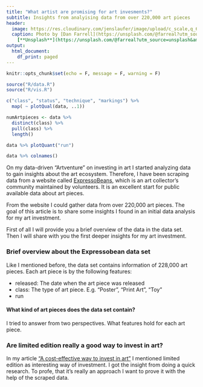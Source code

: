 ```yaml
---
title: "What artist are promising for art invesments?"
subtitle: Insights from analyising data from over 220,000 art pieces
header:
  image: https://res.cloudinary.com/jenslaufer/image/upload/c_scale,q_68,w_600/v1612972542/dan-farrell-fT49QnFucQ8-unsplash.jpg
  caption: Photo by [Dan Farrell](https://unsplash.com/@farreal?utm_source=unsplash&amp;utm_medium=referral&amp;utm_content=creditCopyText)
    [**Unsplash**](https://unsplash.com/@farreal?utm_source=unsplash&amp;utm_medium=referral&amp;utm_content=creditCopyText)
output:
  html_document:
    df_print: paged
---
```


```r
knitr::opts_chunk$set(echo = F, message = F, warning = F)
```

```r
source("R/data.R")
source("R/vis.R")
```


```r

c("class", "status", "technique", "markings") %>%
  map( ~ plotQual(data, ..1))

numArtpieces <- data %>% 
  distinct(class) %>% 
  pull(class) %>% 
  length()

```

```r
data %>% plotQuant("run")
```


```r
data %>% colnames()
```




On my data-driven "Artventure" on investing in art I started analyzing data to gain insights about the art ecosystem. Therefore, I have been scraping data from a website called [ExpressoBeans](https://expressobeans.com), which is an art collector's community maintained by volunteers. It is an excellent start for public available data about art pieces.

From the website I could gather data from over 220,000 art pieces. The goal of this article is to share some insights I found in an initial data analysis for my art investment.

First of all I will provide you a brief overview of the data in the data set. Then I will share with you the first deeper insights for my art investment.

### Brief overview about the Expressobean data set

Like I mentioned before, the data set contains information of 228,000 art pieces. Each art piece is by the following features:

- released: The date when the art piece was released
- class: The type of art piece. E.g. "Poster", "Print Art", "Toy"
- run

#### What kind of art pieces does the data set contain?

I tried to answer from two perspectives. What features hold for each art piece.




### Are limited edition really a good way to invest in art?


In my article ["A cost-effective way to invest in art"](@todo) I mentioned limited edition as interesting way of investment.  I got the insight from doing a quick research. To profe, that it's really an approach I want to prove it with the help of the scraped data.